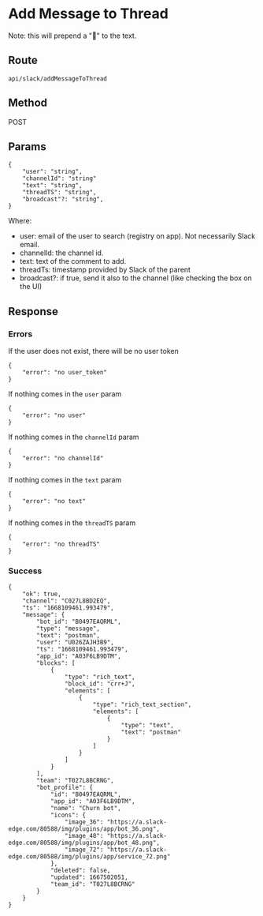 # Add Message to Thread

Note: this will prepend a "🍉" to the text.

## Route

```
api/slack/addMessageToThread
```

## Method

POST

## Params

```
{
    "user": "string",
    "channelId": "string"
    "text": "string",
    "threadTS": "string",
    "broadcast"?: "string",
}
```

Where:

- user: email of the user to search (registry on app). Not necessarily Slack email.
- channelId: the channel id.
- text: text of the comment to add.
- threadTs: timestamp provided by Slack of the parent
- broadcast?: if true, send it also to the channel (like checking the box on the UI)

## Response

### Errors

If the user does not exist, there will be no user token

```
{
    "error": "no user_token"
}
```

If nothing comes in the `user` param

```
{
    "error": "no user"
}
```

If nothing comes in the `channelId` param

```
{
    "error": "no channelId"
}
```

If nothing comes in the `text` param

```
{
    "error": "no text"
}
```

If nothing comes in the `threadTS` param

```
{
    "error": "no threadTS"
}
```

### Success

```
{
    "ok": true,
    "channel": "C027L8BD2EQ",
    "ts": "1668109461.993479",
    "message": {
        "bot_id": "B0497EAQRML",
        "type": "message",
        "text": "postman",
        "user": "U026ZAJH3B9",
        "ts": "1668109461.993479",
        "app_id": "A03F6LB9DTM",
        "blocks": [
            {
                "type": "rich_text",
                "block_id": "crr+J",
                "elements": [
                    {
                        "type": "rich_text_section",
                        "elements": [
                            {
                                "type": "text",
                                "text": "postman"
                            }
                        ]
                    }
                ]
            }
        ],
        "team": "T027L8BCRNG",
        "bot_profile": {
            "id": "B0497EAQRML",
            "app_id": "A03F6LB9DTM",
            "name": "Churn bot",
            "icons": {
                "image_36": "https://a.slack-edge.com/80588/img/plugins/app/bot_36.png",
                "image_48": "https://a.slack-edge.com/80588/img/plugins/app/bot_48.png",
                "image_72": "https://a.slack-edge.com/80588/img/plugins/app/service_72.png"
            },
            "deleted": false,
            "updated": 1667502051,
            "team_id": "T027L8BCRNG"
        }
    }
}
```
